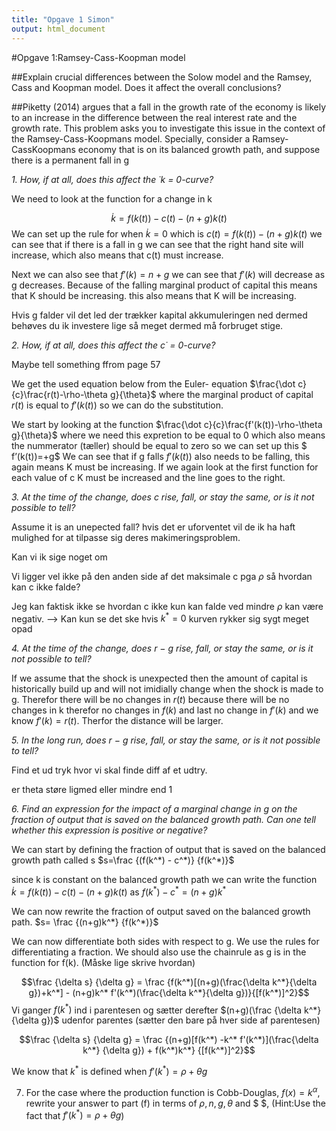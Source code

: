 ```yaml
---
title: "Opgave 1 Simon"
output: html_document
---
```


#Opgave 1:Ramsey-Cass-Koopman model 

##Explain crucial differences between the Solow model and the Ramsey, Cass and Koopman model. Does it affect the overall conclusions?



##Piketty (2014) argues that a fall in the growth rate of the economy is likely to an increase in the difference between the real interest rate and the growth rate. This problem asks you to investigate this issue in the context of the Ramsey-Cass-Koopmans model. Specially, consider a Ramsey-CassKoopmans economy that is on its balanced growth path, and suppose there is a permanent fall in g


*1. How, if at all, does this affect the ˙k = 0-curve?*

We need to look at the function for a change in k 

$$\dot k = f(k(t))- c(t)- (n+g)k(t)$$
We can set up the rule for when $\dot k =0$ which is $c(t)= f(k(t))-(n+g)k(t)$ we can see that if there is a fall in g we can see that the right hand site will increase, which also means that c(t) must increase. 

Next we can also see that $f'(k)=n+g$ we can see that $f'(k)$ will decrease as g decreases. Because of the falling marginal product of capital this means that K should be increasing. this also means that K will be increasing. 

Hvis g falder vil det led der trækker kapital akkumuleringen ned dermed behøves du ik investere lige så meget dermed må forbruget stige. 


*2. How, if at all, does this affect the c˙ = 0-curve?*

Maybe tell something ffrom page 57

We get the used equation below from the Euler- equation $\frac{\dot c}{c}\frac{r(t)-\rho-\theta g}{\theta}$ where the marginal product of capital  $r(t)$ is equal to $f'(k(t))$ so we can do the substitution. 

We start by looking at the function $\frac{\dot c}{c}\frac{f'(k(t))-\rho-\theta g}{\theta}$ where we need this expretion to be equal to 0 which also means the nummerator (tæller) should be equal to zero so we can set up this 
$ f'(k(t))=\rho+\theta g$ We can see that if g falls $f'(k(t))$ also needs to be falling, this again means K must be increasing. If we again look at the first function for each value of c K must be increased and the line goes to the right. 

*3. At the time of the change, does c rise, fall, or stay the same, or is it not possible to tell?*

Assume it is an unepected fall? hvis det er uforventet vil de ik ha haft mulighed for at tilpasse sig deres makimeringsproblem. 

Kan vi ik sige noget om 

Vi ligger vel ikke på den anden side af det maksimale c pga $\rho$ så hvordan kan c ikke falde?

Jeg kan faktisk ikke se hvordan c ikke kun kan falde ved mindre $\rho$ kan være negativ. --> Kan kun se det ske hvis $k^*=0$ kurven rykker sig sygt meget opad 


*4. At the time of the change, does r − g rise, fall, or stay the same, or is it not possible to tell?*

If we assume that the shock is unexpected then the amount of capital is historically build up and will not imidially change when the shock is made to g. Therefor there will be no changes in $r(t)$ because there will be no changes in k therefor no changes in $f(k)$ and last no change in $f'(k)$ and we know $f'(k)= r(t)$. Therfor the distance will be larger. 


*5. In the long run, does r − g rise, fall, or stay the same, or is it not possible to tell?*

Find et ud tryk hvor vi skal finde diff af et udtry. 

er theta støre ligmed eller mindre end 1

*6. Find an expression for the impact of a marginal change in g on the fraction of output that is saved on the balanced growth path. Can one tell whether this expression is positive or negative?*

We can start by defining the fraction of output that is saved on the balanced growth path called s $s=\frac {(f(k^*) - c^*)} {f(k^*)}$ 

since k is constant on the balanced growth path we can write the function $\dot k = f(k(t))- c(t)- (n+g)k(t)$ as $f(k^*) - c^*= (n+g)k^*$

We can now rewrite the fraction of output saved on the balanced growth path. $s= \frac {(n+g)k^*} {f(k^*)}$

We can now differentiate both sides with respect to g. We use the rules for differentiating a fraction. We should also use the chainrule as g is in the function for f(k). (Måske lige skrive hvordan)

$$\frac {\delta s} {\delta g} = \frac {f(k^*)[(n+g)(\frac{\delta k^*}{\delta g})+k^*] - (n+g)k^* f'(k^*)(\frac{\delta k^*}{\delta g})}{[f(k^*)]^2}$$
Vi ganger $f(k^*)$ ind i parentesen og sætter derefter $(n+g)(\frac {\delta k^*}{\delta g})$ udenfor parentes (sætter den bare på hver side af parentesen)

$$\frac {\delta s} {\delta g} = \frac {(n+g)[f(k^*) -k^* f'(k^*)](\frac{\delta k^*} {\delta g}) + f(k^*)k^*} {[f(k^*)]^2}$$

We know that $k^*$ is defined when $f'(k^*)= \rho + \theta g$






7. For the case where the production function is Cobb-Douglas, $f(x) =k^\alpha$, rewrite your answer to part (f) in terms of $\rho, n, g, \theta$ and $ \alpha$, (Hint:Use the fact that $f'(k^*) = \rho + \theta g$) 



